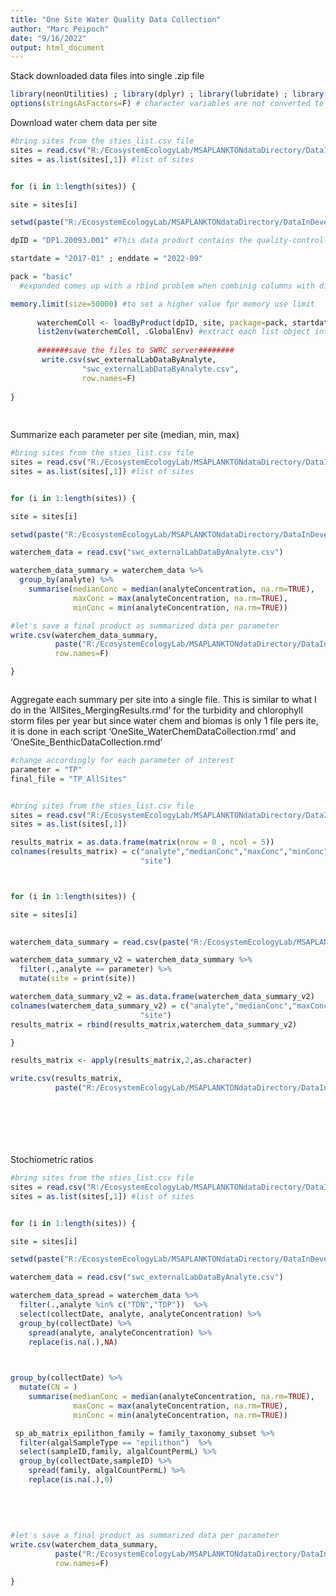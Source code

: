 ```yaml
---
title: "One Site Water Quality Data Collection"
author: "Marc Peipoch"
date: "9/16/2022"
output: html_document
---
```


Stack downloaded data files into single .zip file
```r
library(neonUtilities) ; library(dplyr) ; library(lubridate) ; library(tidyr)
options(stringsAsFactors=F) # character variables are not converted to factors
```

Download water chem data per site
```r
#bring sites from the sties_list.csv file 
sites = read.csv("R:/EcosystemEcologyLab/MSAPLANKTONdataDirectory/DataInDevelopment/NEONData/sites_list.csv",header =F)
sites = as.list(sites[,1]) #list of sites


for (i in 1:length(sites)) {

site = sites[i]

setwd(paste("R:/EcosystemEcologyLab/MSAPLANKTONdataDirectory/DataInDevelopment/NEONData/",site,"/01_input",sep=""))

dpID = "DP1.20093.001" #This data product contains the quality-controlled, native sampling resolution data from NEON's surface water chemistry sampling protocol. Subsamples are analyzed at NEON domain headquarters for alkalinity and acid neutralizing capacity (ANC); other subsamples are sent to external facilities for a broad suite of analytes, including dissolved and total nutrients and carbon, cations and anions, and general chemistry. 

startdate = "2017-01" ; enddate = "2022-09"

pack = "basic"
  #expanded comes up with a rbind problem when combinig columns with different attributes

memory.limit(size=50000) #to set a higher value fpr memory use limit
      
      waterchemColl <- loadByProduct(dpID, site, package=pack, startdate, enddate, check.size=FALSE) #returns a list with all data frames
      list2env(waterchemColl, .GlobalEnv) #extract each list object into the environment (don't do this if working with multiple sites)
      
      #######save the files to SWRC server########
       write.csv(swc_externalLabDataByAnalyte, 
                "swc_externalLabDataByAnalyte.csv", 
                row.names=F)
       
}
     
   


```

Summarize each parameter per site (median, min, max) 
```r

#bring sites from the sties_list.csv file 
sites = read.csv("R:/EcosystemEcologyLab/MSAPLANKTONdataDirectory/DataInDevelopment/NEONData/sites_list.csv",header =F)
sites = as.list(sites[,1]) #list of sites


for (i in 1:length(sites)) {

site = sites[i]

setwd(paste("R:/EcosystemEcologyLab/MSAPLANKTONdataDirectory/DataInDevelopment/NEONData/",site,"/01_input",sep=""))

waterchem_data = read.csv("swc_externalLabDataByAnalyte.csv")

waterchem_data_summary = waterchem_data %>%
  group_by(analyte) %>%
    summarise(medianConc = median(analyteConcentration, na.rm=TRUE),
              maxConc = max(analyteConcentration, na.rm=TRUE),
              minConc = min(analyteConcentration, na.rm=TRUE)) 

#let's save a final product as summarized data per parameter 
write.csv(waterchem_data_summary, 
          paste("R:/EcosystemEcologyLab/MSAPLANKTONdataDirectory/DataInDevelopment/NEONData/",site,"/04_product/waterchem_data_summary.csv",sep=""), 
          row.names=F)

}



```

Aggregate each summary per site into a single file. This is similar to what I do in the 'AllSites_MergingResults.rmd' for the turbidity and chlorophyll storm files per year but since water chem and biomas is only 1 file pers ite, it is done in each script 'OneSite_WaterChemDataCollection.rmd' and 'OneSite_BenthicDataCollection.rmd'
```r
#change accordingly for each parameter of interest
parameter = "TP"
final_file = "TP_AllSites"


#bring sites from the sties_list.csv file 
sites = read.csv("R:/EcosystemEcologyLab/MSAPLANKTONdataDirectory/DataInDevelopment/NEONData/sites_list.csv",header =F)
sites = as.list(sites[,1])

results_matrix = as.data.frame(matrix(nrow = 0 , ncol = 5))    
colnames(results_matrix) = c("analyte","medianConc","maxConc","minConc",
                             "site")



for (i in 1:length(sites)) {

site = sites[i]
 

waterchem_data_summary = read.csv(paste("R:/EcosystemEcologyLab/MSAPLANKTONdataDirectory/DataInDevelopment/NEONData/",site,"/04_product/waterchem_data_summary.csv",sep=""))

waterchem_data_summary_v2 = waterchem_data_summary %>%
  filter(.,analyte == parameter) %>%
  mutate(site = print(site))

waterchem_data_summary_v2 = as.data.frame(waterchem_data_summary_v2)
colnames(waterchem_data_summary_v2) = c("analyte","medianConc","maxConc","minConc",
                             "site")
results_matrix = rbind(results_matrix,waterchem_data_summary_v2)

}

results_matrix <- apply(results_matrix,2,as.character)

write.csv(results_matrix, 
          paste("R:/EcosystemEcologyLab/MSAPLANKTONdataDirectory/DataInDevelopment/Aggregations/AggregatedNEONdata/01_input/",final_file,".csv",sep=""))








```





Stochiometric ratios
```r

#bring sites from the sties_list.csv file 
sites = read.csv("R:/EcosystemEcologyLab/MSAPLANKTONdataDirectory/DataInDevelopment/NEONData/sites_list.csv",header =F)
sites = as.list(sites[,1]) #list of sites


for (i in 1:length(sites)) {

site = sites[i]

setwd(paste("R:/EcosystemEcologyLab/MSAPLANKTONdataDirectory/DataInDevelopment/NEONData/",site,"/01_input",sep=""))

waterchem_data = read.csv("swc_externalLabDataByAnalyte.csv")

waterchem_data_spread = waterchem_data %>%
  filter(.,analyte %in% c("TDN","TDP"))  %>% 
  select(collectDate, analyte, analyteConcentration) %>%
  group_by(collectDate) %>%
    spread(analyte, analyteConcentration) %>%
    replace(is.na(.),NA) 
  


group_by(collectDate) %>%
  mutate(CN = )
    summarise(medianConc = median(analyteConcentration, na.rm=TRUE),
              maxConc = max(analyteConcentration, na.rm=TRUE),
              minConc = min(analyteConcentration, na.rm=TRUE)) 

 sp_ab_matrix_epilithon_family = family_taxonomy_subset %>% 
  filter(algalSampleType == "epilithon")  %>% 
  select(sampleID,family, algalCountPermL) %>%
  group_by(collectDate,sampleID) %>%
    spread(family, algalCountPermL) %>%
    replace(is.na(.),0) 
  
    
    
    
    
#let's save a final product as summarized data per parameter 
write.csv(waterchem_data_summary, 
          paste("R:/EcosystemEcologyLab/MSAPLANKTONdataDirectory/DataInDevelopment/NEONData/",site,"/04_product/waterchem_data_summary.csv",sep=""), 
          row.names=F)

}



```
